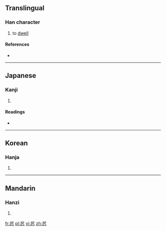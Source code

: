 ==Translingual==

===Han character===
{{Han char|rn=16|rad=几|as=03|sn=5|four=|canj=尸竹弓 (SHN)|ids=⿸[[尸]][[几]]}}

# to [[dwell]]

====References====
* {{Han ref|kx=0134.040|dkj=01744|dj=0299.140|hdz=10276.140|uh=51E5|ud=20965}}

----

==Japanese==

===Kanji===
{{ja-kanji|grade=|rs=几03}}

# {{defn|lang=ja|sort=几03}}

====Readings====
* {{ja-readings|on=[[きょ]] (kyo), [[こ]] (ko)|kun=[[おる]] (oru)}}

----

==Korean==

===Hanja===
{{ko-hanja|hangeul=거|rv=geo|mr=kŏ}}

# {{defn|lang=ko|sort=几03}}

----

==Mandarin==

===Hanzi===
{{cmn-hanzi|pin=[[jū]] ([[ju1]])|wg=chü<sup>1</sup>}}

# {{defn|lang=cmn|sort=几03}}

[[fr:凥]]
[[pl:凥]]
[[vi:凥]]
[[zh:凥]]